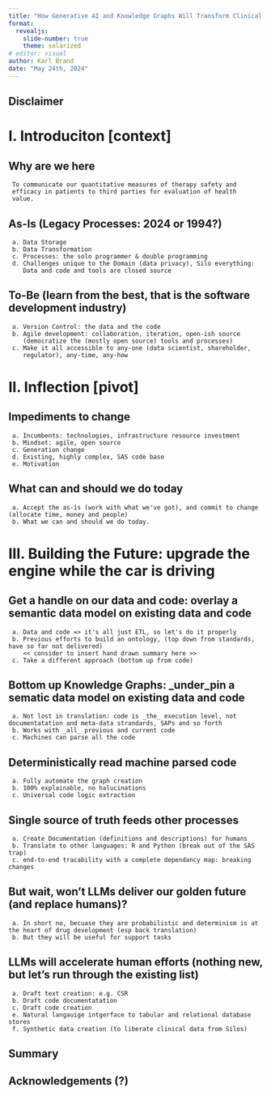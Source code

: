 ```yaml
---
title: "How Generative AI and Knowledge Graphs Will Transform Clinical Trial Programming"
format:
  revealjs:
    slide-number: true
    theme: solarized
# editor: visual
author: Karl Brand
date: "May 24th, 2024"
---
```


## Disclaimer

# I. Introduciton [context]

## Why are we here

     To communicate our quantitative measures of therapy safety and
     efficacy in patients to third parties for evaluation of health
     value.

## As-Is (Legacy Processes: 2024 or 1994?)

     a. Data Storage
     b. Data Transformation
     c. Processes: the solo programmer & double programming
     d. Challenges unique to the Domain (data privacy), Silo everything:
        Data and code and tools are closed source

## To-Be (learn from the best, that is the  software development industry)

     a. Version Control: the data and the code
     b. Agile development: collaboration, iteration, open-ish source
        (democratize the (mostly open source) tools and processes)
     c. Make it all accessible to any-one (data scientist, shareholder,
        regulator), any-time, any-how

# II. Inflection [pivot]
  
## Impediments to change

     a. Incumbents: technologies, infrastructure resource investment
     b. Mindset: agile, open source
     c. Generation change
     d. Existing, highly complex, SAS code base
     e. Motivation

## What can and should we do today

     a. Accept the as-is (work with what we've got), and commit to change (allocate time, money and people)
     b. What we can and should we do today.

# III. Building the Future: upgrade the engine while the car is driving

## Get a handle on our data and code: overlay a semantic data model on existing data and code

     a. Data and code => it's all just ETL, so let's do it properly
     b. Previous efforts to build an ontology, (top down from standards, have so far not delivered)
        << consider to insert hand drawn summary here >>
     c. Take a different approach (bottom up from code)

## Bottom up Knowledge Graphs: _under_pin a sematic data model on existing data and code

     a. Not lost in translation: code is _the_ execution level, not documentatation and meta-data strandards, SAPs and so forth
     b. Works with _all_ previous and current code
     c. Machines can parse all the code

## Deterministically read machine parsed code

     a. Fully automate the graph creation
     b. 100% explainable, no halucinations
     c. Universal code logic extraction

## Single source of truth feeds other processes

     a. Create Documentation (definitions and descriptions) for humans
     b. Translate to other languages: R and Python (break out of the SAS trap)
     c. end-to-end tracability with a complete dependancy map: breaking changes

## But wait, won't LLMs deliver our golden future (and replace humans)?

     a. In short no, becuase they are probabilistic and determinism is at the heart of drug development (esp back translation)
     b. But they will be useful for support tasks

## LLMs will accelerate human efforts (nothing new, but let's run through the existing list)

     a. Draft text creation: e.g. CSR
     b. Draft code documentatation
     c. Draft code creation
     e. Natural langauige intgerface to tabular and relational database stores
     f. Synthetic data creation (to liberate clinical data from Silos)

## Summary

## Acknowledgements (?)

